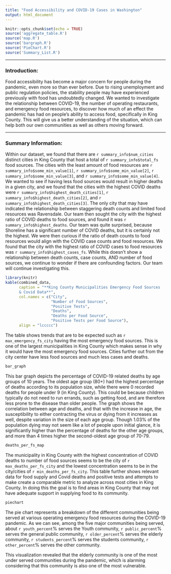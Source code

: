 ```yaml
---
title: "Food Accessibility and COVID-19 Cases in Washington"
output: html_document
---
```


```r
knitr::opts_chunk$set(echo = TRUE)
source('aggregate_table.R')
source('map.R')
source('bargraph.R')
source('PieChart.R')
source('Summary_List.R')
```
---

### Introduction:
Food accessibility has become a major concern for people during the pandemic,
even more so than ever before. Due to rising unemployment and public regulation
policies, the stability people may have experienced previously with food has
undoubtedly changed. We wanted to investigate the relationship between COVID-19,
the number of operating restaurants, and emergency food resources, to discover
how much of an effect the pandemic has had on people’s ability to access food,
specifically in King County. This will give us a better understanding of the
situation, which can help both our own communities as well as others moving
forward.

---
### Summary Information:
Within our dataset, we found that there are `r summary_info$num_cities` distinct
cities in King County that host a total of `r summary_info$total_fs` food sources.
The cities with the least amount of food resources are `r summary_info$some_min_value[1]`,
`r summary_info$some_min_value[2]`, `r summary_info$some_min_value[3]`, and
`r summary_info$some_min_value[4]`. We wanted to see if having less food sources
would result in higher deaths in a given city, and we found that the cities with the
highest COVID deaths were `r summary_info$highest_death_cities[1]`,
`r summary_info$highest_death_cities[2]`, and `r summary_info$highest_death_cities[3]`.
The only city that may have indicated the relationship between staggering death counts and
limited food resources was Ravensdale. Our team then sought the city with the
highest ratio of COVID deaths to food sources, and found it was `r summary_info$highest_deaths`.
Our team was quite surprised, because Shoreline has a significant number of COVID deaths,
but it is certainly not the highest. We were then curious if the ratio of death counts to
food resources  would align with the COVID case counts and food resources.
We found that the city with the highest ratio of COVID cases to food resources was
`r summary_info$highest_cases_fs`. While this doesn't show a relationship between
death counts, case counts, AND number of food sources, we continue to wonder if
there are confounding factors. Our team will continue investigating this.


```r
library(knitr)
kable(combined_data,
      caption = "**King County Municipalities Emergency Food Sources
      & Covid Data**",
      col.names = c("City",
                    "Number of Food Sources",
                    "Positive Tests",
                    "Deaths",
                    "Deaths per Food Source",
                    "Positive Tests per Food Source"),
      align = "lccccc")
```

The table shows trends that are to be expected such as `r max_emergency_fs_city`
having the most emergency food sources. This is one of the largest municipalities
in King County which makes sense in why it would have the most emergency food
sources. Cities further out from the city center have less food sources and much
less cases and deaths.

```r
bar_graph

```

This bar graph depicts the percentage of COVID-19 related deaths by age groups of
10 years. The oldest age group (80+) had the highest percentage of deaths according
to its population size, while there were 0 recorded deaths for people under 9
(in King County). This could be because children typically do not need to run errands,
such as getting food, and are therefore less prone to the disease than older people.
The graph shows the correlation between age and deaths, and that with the increase
in age, the susceptibility to either contracting the virus or dying from it increases
as well, despite variation in the size of each age group. Though 1.03% of the
population dying may not seem like a lot of people upon initial glance, it is
significantly higher than the percentage of deaths for the other age groups, and
more than 4 times higher the second-oldest age group of 70-79.


```r
deaths_per_fs_map
```

The municipality in King County with the highest concentration of COVID deaths
to number of food sources seems to be the city of `r max_deaths_per_fs_city` and
the lowest concentration seems to be in the city/cities of `r min_deaths_per_fs_city`.
This table further shows relevant data for food supply and Covid deaths and
positive tests and attempts to make create a comparable metric to analyze across
most cities in King County. In doing this the goal is to find areas in King
County that may not have adequate support in supplying food to its community.

```r
piechart
```

The pie chart represents a breakdown of the different communities being served at
various operating emergency food resources during the COVID-19 pandemic. As we can
see, among the five major communities being served, about `r youth_percent`% serves
the Youth community, `r public_percent`% serves the general public community,
`r older_percent`% serves the elderly community, `r students_percent`% serves the
students community, `r other_percent`% serves the other community.

This visualization revealed that the elderly community is one of the most under
served communities during the pandemic, which is alarming considering that this
community is also one of the most vulnerable.
